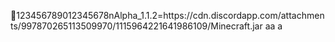    123456789012345678   nAlpha_1.1.2=https://cdn.discordapp.com/attachments/997870265113509970/1115964221641986109/Minecraft.jar
aa
a